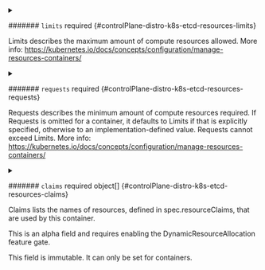 


<details className="config-field" data-expandable="true">
<summary>

####### `limits` <span className="config-field-required" data-required="false">required</span> <span className="config-field-type"></span> <span className="config-field-default"></span> <span className="config-field-enum"></span> {#controlPlane-distro-k8s-etcd-resources-limits}

Limits describes the maximum amount of compute resources allowed.
More info: https://kubernetes.io/docs/concepts/configuration/manage-resources-containers/

</summary>

<PartialLimitsreference />


</details>



<details className="config-field" data-expandable="true">
<summary>

####### `requests` <span className="config-field-required" data-required="false">required</span> <span className="config-field-type"></span> <span className="config-field-default"></span> <span className="config-field-enum"></span> {#controlPlane-distro-k8s-etcd-resources-requests}

Requests describes the minimum amount of compute resources required.
If Requests is omitted for a container, it defaults to Limits if that is explicitly specified,
otherwise to an implementation-defined value. Requests cannot exceed Limits.
More info: https://kubernetes.io/docs/concepts/configuration/manage-resources-containers/

</summary>

<PartialRequestsreference />


</details>



<details className="config-field" data-expandable="true">
<summary>

####### `claims` <span className="config-field-required" data-required="false">required</span> <span className="config-field-type">object[]</span> <span className="config-field-default"></span> <span className="config-field-enum"></span> {#controlPlane-distro-k8s-etcd-resources-claims}

Claims lists the names of resources, defined in spec.resourceClaims,
that are used by this container.

This is an alpha field and requires enabling the
DynamicResourceAllocation feature gate.

This field is immutable. It can only be set for containers.


</summary>

<PartialClaimsreference />


</details>
